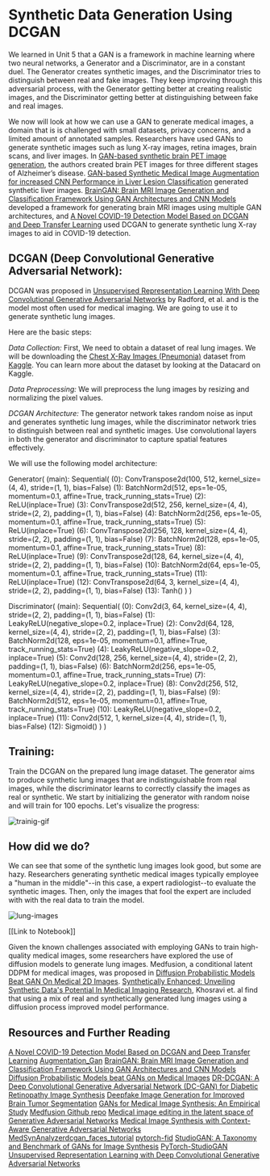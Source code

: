 # Synthetic Data Generation Using DCGAN

We learned in Unit 5 that a GAN is a framework in machine learning where two neural networks, a Generator and a Discriminator, are in a constant duel.
The Generator creates synthetic images, and the Discriminator tries to distinguish between real and fake images.
They keep improving through this adversarial process, with the Generator getting better at creating realistic images,
and the Discriminator getting better at distinguishing between fake and real images.

We now will look at how we can use a GAN to generate medical images, a domain that is
is challenged with small datasets, privacy concerns, and a limited amount of annotated samples. Researchers have used GANs to generate synthetic images such as lung X-ray images, retina images,
brain scans, and liver images. In [GAN-based synthetic brain PET image generation](https://braininformatics.springeropen.com/counter/pdf/10.1186/s40708-020-00104-2.pdf), the authors
created brain PET images for three different stages of Alzheimer’s disease. [GAN-based Synthetic Medical Image Augmentation for increased CNN Performance in Liver Lesion Classification](https://arxiv.org/abs/1803.01229)
generated synthetic liver images. [BrainGAN: Brain MRI Image Generation and Classification Framework Using GAN Architectures and CNN Models](https://www.mdpi.com/1424-8220/22/11/4297) developed a
framework for generating brain MRI images using multiple GAN architectures, and [A Novel COVID-19 Detection Model Based on DCGAN and Deep Transfer Learning](https://www.sciencedirect.com/science/article/pii/S1877050922007463) used DCGAN to generate synthetic lung X-ray images to aid in COVID-19 detection.

## DCGAN (Deep Convolutional Generative Adversarial Network):

DCGAN was proposed in [Unsupervised Representation Learning With Deep Convolutional Generative Adversarial Networks](https://arxiv.org/abs/1511.06434) by Radford, et al. and is the model
most often used for medical imaging. We are going to use it to generate synthetic lung
images.

Here are the basic steps:

_Data Collection:_
First, We need to obtain a dataset of real lung images.
We will be downloading the [Chest X-Ray Images (Pneumonia)](https://www.kaggle.com/datasets/paultimothymooney/chest-xray-pneumonia) dataset from [Kaggle](https://www.kaggle.com).
You can learn more about the dataset by looking at the Datacard on Kaggle.

_Data Preprocessing:_
We will preprocess the lung images by resizing and normalizing the pixel values.

_DCGAN Architecture:_
The generator network takes random noise as input and generates synthetic lung images, while the discriminator network tries to distinguish between real and synthetic images.
Use convolutional layers in both the generator and discriminator to capture spatial features effectively.

We will use the following model architecture:

Generator(
(main): Sequential(
(0): ConvTranspose2d(100, 512, kernel_size=(4, 4), stride=(1, 1), bias=False)
(1): BatchNorm2d(512, eps=1e-05, momentum=0.1, affine=True, track_running_stats=True)
(2): ReLU(inplace=True)
(3): ConvTranspose2d(512, 256, kernel_size=(4, 4), stride=(2, 2), padding=(1, 1), bias=False)
(4): BatchNorm2d(256, eps=1e-05, momentum=0.1, affine=True, track_running_stats=True)
(5): ReLU(inplace=True)
(6): ConvTranspose2d(256, 128, kernel_size=(4, 4), stride=(2, 2), padding=(1, 1), bias=False)
(7): BatchNorm2d(128, eps=1e-05, momentum=0.1, affine=True, track_running_stats=True)
(8): ReLU(inplace=True)
(9): ConvTranspose2d(128, 64, kernel_size=(4, 4), stride=(2, 2), padding=(1, 1), bias=False)
(10): BatchNorm2d(64, eps=1e-05, momentum=0.1, affine=True, track_running_stats=True)
(11): ReLU(inplace=True)
(12): ConvTranspose2d(64, 3, kernel_size=(4, 4), stride=(2, 2), padding=(1, 1), bias=False)
(13): Tanh()
)
)

Discriminator(
(main): Sequential(
(0): Conv2d(3, 64, kernel_size=(4, 4), stride=(2, 2), padding=(1, 1), bias=False)
(1): LeakyReLU(negative_slope=0.2, inplace=True)
(2): Conv2d(64, 128, kernel_size=(4, 4), stride=(2, 2), padding=(1, 1), bias=False)
(3): BatchNorm2d(128, eps=1e-05, momentum=0.1, affine=True, track_running_stats=True)
(4): LeakyReLU(negative_slope=0.2, inplace=True)
(5): Conv2d(128, 256, kernel_size=(4, 4), stride=(2, 2), padding=(1, 1), bias=False)
(6): BatchNorm2d(256, eps=1e-05, momentum=0.1, affine=True, track_running_stats=True)
(7): LeakyReLU(negative_slope=0.2, inplace=True)
(8): Conv2d(256, 512, kernel_size=(4, 4), stride=(2, 2), padding=(1, 1), bias=False)
(9): BatchNorm2d(512, eps=1e-05, momentum=0.1, affine=True, track_running_stats=True)
(10): LeakyReLU(negative_slope=0.2, inplace=True)
(11): Conv2d(512, 1, kernel_size=(4, 4), stride=(1, 1), bias=False)
(12): Sigmoid()
)
)

## Training:

Train the DCGAN on the prepared lung image dataset.
The generator aims to produce synthetic lung images that are indistinguishable from real images,
while the discriminator learns to correctly classify the images as real or synthetic.
We start by initializing the generator with random noise and will train for 100 epochs.
Let's visualize the progress:

![trainig-gif]()

## How did we do?

We can see that some of the synthetic lung images look good, but some are hazy. Researchers generating synthetic medical images typically
employee a "human in the middle"--in this case, a expert radiologist--to evaluate the synthetic images. Then, only the images that fool the expert are included with
with the real data to train the model.

![lung-images]()

[[Link to Notebook]]

Given the known challenges associated with employing GANs to train high-quality medical images, some researchers have explored the use of diffusion
models to generate lung images. Medfusion, a conditional latent DDPM for medical images, was proposed in [Diffusion Probabilistic Models Beat GAN On Medical 2D Images](https://arxiv.org/pdf/2212.07501.pdf).
[Synthetically Enhanced: Unveiling Synthetic Data's Potential In Medical Imaging Research](https://arxiv.org/pdf/2311.09402.pdf), Khosravi et. al find that
using a mix of real and synthetically generated lung images using a diffusion process improved model performance.

## Resources and Further Reading

[A Novel COVID-19 Detection Model Based on DCGAN and Deep Transfer Learning](https://www.sciencedirect.com/science/article/pii/S1877050922007463)
[Augmentation_Gan](https://github.com/rossettisimone/AUGMENTATION_GAN)
[BrainGAN: Brain MRI Image Generation and Classification Framework Using GAN Architectures and CNN Models](https://www.mdpi.com/1424-8220/22/11/4297)
[Diffusion Probabilistic Models beat GANs on Medical Images](https://arxiv.org/abs/2212.07501)
[DR-DCGAN: A Deep Convolutional Generative Adversarial Network (DC-GAN) for Diabetic Retinopathy Image Synthesis](<https://www.webology.org/data-cms/articles/20220204053948pmwebology%2019%20(2)%20-%2077%20.pdf>)
[Deepfake Image Generation for Improved Brain Tumor Segmentation](https://aps.arxiv.org/abs/2307.14273)
[GANs for Medical Image Synthesis: An Empirical Study](https://arxiv.org/abs/2105.05318)
[Medfusion Github repo](https://github.com/mueller-franzes/medfusion)
[Medical image editing in the latent space of Generative Adversarial Networks](https://pdf.sciencedirectassets.com/777072/1-s2.0-S2666521221X00026/1-s2.0-S2666521221000168/main.pdf?X-Amz-Security-Token=IQoJb3JpZ2luX2VjEBUaCXVzLWVhc3QtMSJGMEQCIBa2IzG%2BGD7Hjv%2FP20jDKyseswGT785LUQTMmFQjT9ntAiAt%2ByfhQJqJAI2NCOKnVzH%2BxMlTWf2x2uIw2i2OLFOz8yqzBQh%2BEAUaDDA1OTAwMzU0Njg2NSIM9ECuDI1xe%2FlWShlYKpAFeTDTJvita0xvKNmqULElNZxagyOdEwqClxL95y0AJuzQy0JT%2B0LhTDbjmKoo5Ogc5UMO9m2jGU6lz%2BT5Yzt2l90D23PG2J%2BJaJl9ZMJ5KNTYmhfPg4s9gagUsawY7tauMY33wX%2FsgUbWTDQE2Mz7PS0x2YlxGnb%2BebDWUpBiLf%2BoO2%2BGmjA6oV7SltJ1pdF31j3JLngHd12sojW4quFyWSfDBdaj4wCtB%2BVE9CpLBUEnKsHP2DKjzShYc7gCnAYFG1UPNK01u01M4B6%2FAdRi2R9ncY5%2FWybIWZvfncuUv7qbApeKpDbqFvtLb5DovYdVuwp6saKqWWcE%2FGGZdEXioyY%2BLq592cxszrsj72cZ62LKq4mjEt7zoSLPqoVw81BgvsN9VPuBgdlLW0naZA1AD3nYi6Wy%2BUWBjdW6aJ8N5BvY%2B%2BbklAyHIxluEFldW%2BI0sumf7sOdXElgo0j5AumRZdqD9wqDj61YDt%2B86jj6WUkbAbp2kFK2jfaW%2FP6K8yNlCPlGAKee%2FuhOmSPyDidFzwl1du5clnwuIc4CoP3H%2FWLbwKyX1yqXLkvuLeDsIPpjVP8TtOIqLecOWh8RUAntXZ1CNGDI9RZ5ZxT2fBR%2BAih3nYrSnK4G6IQd74QHUi1OFBBjeleDxIkRZcQd6%2BxRV%2FwXvxSMkNSqDiarQxDUSye642M0vDKvDUvdkkIGfh66HwcLabMUyPa3dIRXOVpiPnLKURgrBdEIXsnriMjx2QtEcNDjGZ8S79530EBKvbrOXb3IpDmznAHdIev1wiFenFj1bxsZamn0HSnAUyd7D6d%2Fh%2FB7WeQX5LPFBX2PWKp7aRUaKs7loUT33jcM0PM8gm4aa3qKzPOJdfUDNBAnh0sw45C%2BqwY6sgGhtXuoYqWJBG7SH%2FCkul2joDgNZnUrz0LGR8clMLjdkdIWCb7nc1e0uwXvsNr83g4DPGkfAy%2F1pDKVYAkiTVbtarpBim4E9Thb0nLZTC5wfGQEnanfSSg4qaOaRJqA71bb5E6lYHhWegnp8QCd8YFhYdzr3zu7ob62jm0a1qgVbV1vVLQb05KtZKmFALk0mHVtr9TY7TRO4LuhhAaudJ5NAMejYX5hDniK6gLciipYntn9&X-Amz-Algorithm=AWS4-HMAC-SHA256&X-Amz-Date=20231205T213802Z&X-Amz-SignedHeaders=host&X-Amz-Expires=300&X-Amz-Credential=ASIAQ3PHCVTYW2PFS26D%2F20231205%2Fus-east-1%2Fs3%2Faws4_request&X-Amz-Signature=8977d4b5fb2b4de6557b6ea514c4dd5619738cb8b40bd4b065a0fd0336ba0c26&hash=8db4b852cee5cfe8a167405a15a1356e6963505c298b057892e52f08718b3a03&host=68042c943591013ac2b2430a89b270f6af2c76d8dfd086a07176afe7c76c2c61&pii=S2666521221000168&tid=spdf-617c5bac-a956-4354-813c-b5a5dd6f023c&sid=76355fc83e9a45429678a98306d31967ba09gxrqa&type=client&tsoh=d3d3LnNjaWVuY2VkaXJlY3QuY29t&ua=0f17565253015501520e&rr=830f6f0a4ca66fd4&cc=us)
[Medical Image Synthesis with Context-Aware Generative Adversarial Networks](https://arxiv.org/abs/1612.05362)
[MedSynAnalyzer](https://github.com/ayanglab/MedSynAnalyzer)[dcgan_faces_tutorial](https://pytorch.org/tutorials/beginner/dcgan_faces_tutorial.html)
[pytorch-fid](https://github.com/mseitzer/pytorch-fid/blob/master/src/pytorch_fid/fid_score.py)
[StudioGAN: A Taxonomy and Benchmark of GANs for Image Synthesis](https://arxiv.org/abs/2206.09479)
[PyTorch-StudioGAN](https://github.com/POSTECH-CVLab/PyTorch-StudioGAN)
[Unsupervised Representation Learning with Deep Convolutional Generative Adversarial Networks](https://arxiv.org/abs/1511.06434)
